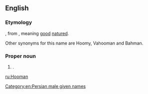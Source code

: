 {{also|hoo man}}
==English==

===Etymology===
{{etyl|fa|en}} {{m|fa|هومن|tr=Human}}, from {{etyl|pal|en}}, meaning [[good]] [[nature]]d.

Other synonyms for this name are Hoomy, Vahooman and Bahman.

===Proper noun===
{{en-proper noun}}

# {{non-gloss definition|A transliteration of a Persian male [[given name]]}}.

[[Category:en:Persian male given names]]

[[ru:Hooman]]